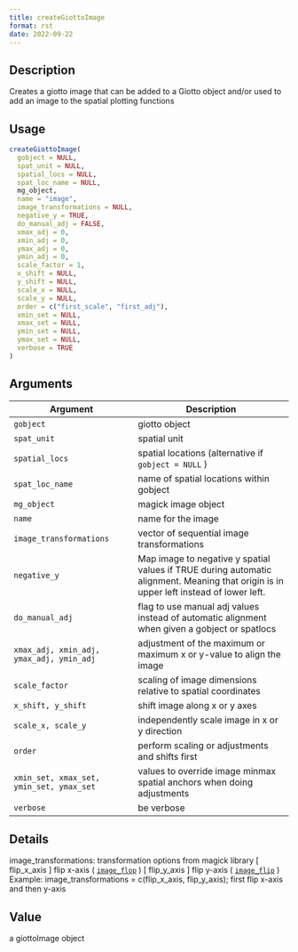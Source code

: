 ```yaml
--- 
title: createGiottoImage 
format: rst 
date: 2022-09-22 
--- 
```


## Description

Creates a giotto image that can be added to a Giotto object and/or used to add an image to the spatial plotting functions


## Usage

```r
createGiottoImage(
  gobject = NULL,
  spat_unit = NULL,
  spatial_locs = NULL,
  spat_loc_name = NULL,
  mg_object,
  name = "image",
  image_transformations = NULL,
  negative_y = TRUE,
  do_manual_adj = FALSE,
  xmax_adj = 0,
  xmin_adj = 0,
  ymax_adj = 0,
  ymin_adj = 0,
  scale_factor = 1,
  x_shift = NULL,
  y_shift = NULL,
  scale_x = NULL,
  scale_y = NULL,
  order = c("first_scale", "first_adj"),
  xmin_set = NULL,
  xmax_set = NULL,
  ymin_set = NULL,
  ymax_set = NULL,
  verbose = TRUE
)
```


## Arguments

Argument      |Description
------------- |----------------
`gobject`     |     giotto object
`spat_unit`     |     spatial unit
`spatial_locs`     |     spatial locations (alternative if `gobject = NULL` )
`spat_loc_name`     |     name of spatial locations within gobject
`mg_object`     |     magick image object
`name`     |     name for the image
`image_transformations`     |     vector of sequential image transformations
`negative_y`     |     Map image to negative y spatial values if TRUE during automatic alignment. Meaning that origin is in upper left instead of lower left.
`do_manual_adj`     |     flag to use manual adj values instead of automatic alignment when given a gobject or spatlocs
`xmax_adj, xmin_adj, ymax_adj, ymin_adj`     |     adjustment of the maximum or maximum x or y-value to align the image
`scale_factor`     |     scaling of image dimensions relative to spatial coordinates
`x_shift, y_shift`     |     shift image along x or y axes
`scale_x, scale_y`     |     independently scale image in x or y direction
`order`     |     perform scaling or adjustments and shifts first
`xmin_set, xmax_set, ymin_set, ymax_set`     |     values to override image minmax spatial anchors when doing adjustments
`verbose`     |     be verbose


## Details

image_transformations: transformation options from magick library
 [ flip_x_axis ] flip x-axis ( [`image_flop`](#imageflop) )
 [ flip_y_axis ] flip y-axis ( [`image_flip`](#imageflip) )
 Example: image_transformations = c(flip_x_axis, flip_y_axis); first flip x-axis and then y-axis


## Value

a giottoImage object


